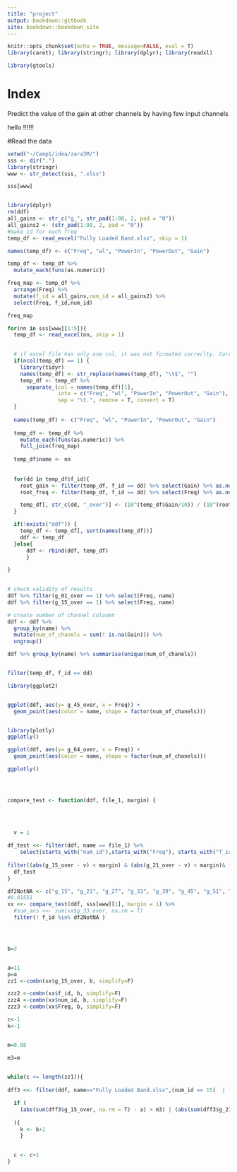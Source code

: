---
title: "project"
output: bookdown::gitbook
site: bookdown::bookdown_site
---
```{r setup, include=FALSE, message=FALSE}
knitr::opts_chunk$set(echo = TRUE, message=FALSE, eval = T)
library(caret); library(stringr); library(dplyr); library(readxl)

library(gtools)
```

# Index

Predict the value of the gain at other channels by having few input channels
 
hello !!!!!!


#Read the data 

<!-- this does not print -->


```{r data}

setwd("~/Camp1/idea/zara3M/")
sss <- dir(".")
library(stringr)
www <- str_detect(sss, ".xlsx") 

sss[www]


library(dplyr)
rm(ddf)
all_gains <- str_c("g_", str_pad(1:80, 2, pad = "0"))
all_gains2 <- (str_pad(1:80, 2, pad = "0"))
#make id for each freq
temp_df <- read_excel("Fully Loaded Band.xlsx", skip = 1)

names(temp_df) <- c("Freq", "wl", "PowerIn", "PowerOut", "Gain")

temp_df <- temp_df %>%
  mutate_each(funs(as.numeric))

freq_map <- temp_df %>%
  arrange(Freq) %>%
  mutate(f_id = all_gains,num_id = all_gains2) %>%
  select(Freq, f_id,num_id)

freq_map

for(nn in sss[www][1:5]){
  temp_df <- read_excel(nn, skip = 1)
  

  # if excel file has only one col, it was not formated correclty. Correct this in this "if"
  if(ncol(temp_df) == 1) { 
    library(tidyr)
    names(temp_df) <- str_replace(names(temp_df), "\t$", "")
    temp_df <- temp_df %>%
      separate_(col = names(temp_df)[1], 
                into = c("Freq", "wl", "PowerIn", "PowerOut", "Gain"),
                sep = "\t.", remove = T, convert = T)
  }
  
  names(temp_df) <- c("Freq", "wl", "PowerIn", "PowerOut", "Gain")
  
  temp_df <- temp_df %>%
    mutate_each(funs(as.numeric)) %>%
    full_join(freq_map)
  
  temp_df$name <- nn
  
  
  for(dd in temp_df$f_id){
    root_gain <- filter(temp_df, f_id == dd) %>% select(Gain) %>% as.numeric()
    root_freq <- filter(temp_df, f_id == dd) %>% select(Freq) %>% as.numeric()

    temp_df[, str_c(dd, "_over")] <- (10^(temp_df$Gain/10)) / (10^(root_gain/10))
  }

  if(!exists("ddf")) {
    temp_df <- temp_df[, sort(names(temp_df))]
    ddf <- temp_df
  }else{
      ddf <- rbind(ddf, temp_df)
      }

}

  
# check validity of results
ddf %>% filter(g_01_over == 1) %>% select(Freq, name)
ddf %>% filter(g_15_over == 1) %>% select(Freq, name)

# create number of channel coloumn
ddf <- ddf %>% 
  group_by(name) %>% 
  mutate(num_of_chanels = sum(! is.na(Gain))) %>%
  ungroup()

ddf %>% group_by(name) %>% summarise(unique(num_of_chanels))


filter(temp_df, f_id == dd)

library(ggplot2)


ggplot(ddf, aes(y= g_45_over, x = Freq)) + 
  geom_point(aes(color = name, shape = factor(num_of_chanels))) 


library(plotly)
ggplotly()

ggplot(ddf, aes(y= g_64_over, x = Freq)) +
  geom_point(aes(color = name, shape = factor(num_of_chanels))) 

ggplotly()




compare_test <- function(ddf, file_1, margin) {

  

 
  v = 1
   
df_test <<- filter(ddf, name == file_1) %>%
    select(starts_with("num_id"),starts_with("Freq"), starts_with("f_id"), ends_with("15_over"), ends_with("21_over"), ends_with("27_over"), ends_with("33_over"), ends_with("39_over"), ends_with("45_over"), ends_with("51_over"), ends_with("46_over")) %>% 
    
filter((abs(g_15_over - v) < margin) & (abs(g_21_over - v) < margin)& (abs(g_27_over - v) < margin)& (abs(g_33_over - v) < margin)& (abs(g_39_over - v) < margin)& (abs(g_45_over - v) < margin)& (abs(g_51_over - v) < margin)& (abs(g_46_over - v) < margin))
  df_test
}

df2NotNA <- c("g_15", "g_21", "g_27", "g_33", "g_39", "g_45", "g_51", "g_46")
#0.01551
xx <<- compare_test(ddf, sss[www][1], margin = 1) %>%
  #sum_ans <<- sum(xx$g_33_over, na.rm = T)
  filter(! f_id %in% df2NotNA ) 




b=3 


a=11
p=a
zz1 <-combn(xx$g_15_over, b, simplify=F)

zzz2 <-combn(xx$f_id, b, simplify=F)
zzz4 <-combn(xx$num_id, b, simplify=F)
zzz3 <-combn(xx$Freq, b, simplify=F)

c<-1
k<-1


m=0.08

m3=m
    

while(c <= length(zz1)){
 
dff3 <<- filter(ddf, name=="Fully Loaded Band.xlsx",(num_id == 15)  | (num_id == 21)| (num_id == 27)| (num_id == 33)| (num_id == 39)| (num_id == 45)| (num_id == 46)| (num_id == 51)| (num_id == as.numeric(zzz4[[k]][1]))| (num_id == as.numeric(zzz4[[k]][2]))| (num_id == as.numeric(zzz4[[k]][3])))

  if (
    (abs(sum(dff3$g_15_over, na.rm = T) - a) > m3) | (abs(sum(dff3$g_21_over, na.rm = T) - a) > m3)| (abs(sum(dff3$g_46_over, na.rm = T) - a) > m3) | (abs(sum(dff3$g_27_over, na.rm = T) - a) > m3) | (abs(sum(dff3$g_33_over, na.rm = T) - a) > m3) | (abs(sum(dff3$g_39_over, na.rm = T) - a) > m3) | (abs(sum(dff3$g_45_over, na.rm = T) - a) > m3) | (abs(sum(dff3$g_51_over, na.rm = T) - a) > m3)  | (abs(sum(dff3[1:p, str_c(zzz2[[k]][1], "_over")], na.rm = T) - a) > m) | (abs(sum(dff3[1:p, str_c(zzz2[[k]][2], "_over")], na.rm = T) - a) > m) | (abs(sum(dff3[1:p, str_c(zzz2[[k]][3], "_over")], na.rm = T) - a) > m) 
        
  ){
    k <- k+1
    }    
   

  c <- c+1
}



```
